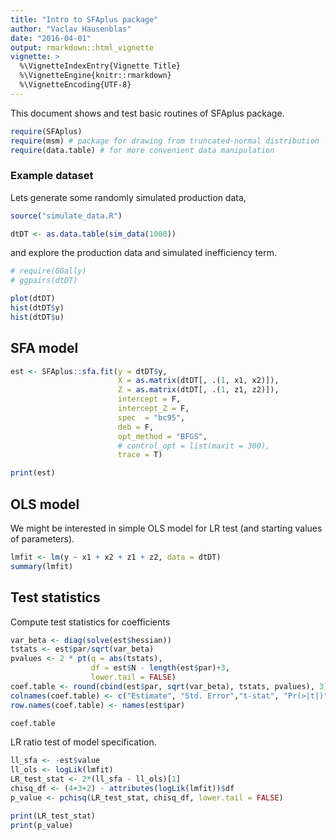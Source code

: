 ```yaml
---
title: "Intro to SFAplus package"
author: "Vaclav Hausenblas"
date: "2016-04-01"
output: rmarkdown::html_vignette
vignette: >
  %\VignetteIndexEntry{Vignette Title}
  %\VignetteEngine{knitr::rmarkdown}
  %\VignetteEncoding{UTF-8}
---
```


This document shows and test basic routines of SFAplus package.

```r
require(SFAplus)
require(msm) # package for drawing from truncated-normal distribution
require(data.table) # for more convenient data manipulation
```


### Example dataset

Lets generate some randomly simulated production data,

```r
source("simulate_data.R")

dtDT <- as.data.table(sim_data(1000))

```

and explore the production data and simulated inefficiency term.

```r
# require(GGally)
# ggpairs(dtDT)

plot(dtDT)
hist(dtDT$y)
hist(dtDT$u)

```

## SFA model

```r

est <- SFAplus::sfa.fit(y = dtDT$y,
                        X = as.matrix(dtDT[, .(1, x1, x2)]),
                        Z = as.matrix(dtDT[, .(1, z1, z2)]),
                        intercept = F,
                        intercept_Z = F,
                        spec  = "bc95",
                        deb = F,
                        opt_method = "BFGS",
                        # control_opt = list(maxit = 300),
                        trace = T)

print(est)
```


## OLS model

We might be interested in simple OLS model for LR test (and starting values of parameters).

```r

lmfit <- lm(y ~ x1 + x2 + z1 + z2, data = dtDT)
summary(lmfit)

```





<!-- # BOUNDS ------------------------------------------------------------------ -->
<!-- # set lower bounds, important for sigmas -->
<!-- lowerb <- c(-Inf, -Inf, -Inf, -Inf, -Inf, -Inf, -Inf, 0.0001, 0.0001) -->

<!-- # initpar = c(lmfit$coefficients[1:4], 0, lmfit$coefficients[5:6], 1, 1) -->
<!-- # OR -->
<!-- initpar = c(rep(0, 4+3), 1, 1) -->


<!-- # estimate by BFGS method with bounds -->
<!-- est <- optim(initpar, fn = ll, method = "BFGS", control = list(trace = F, REPORT = 1, maxit = 300), hessian = T, -->
<!--              nbeta = 4, ngamma = 3, -->
<!--              y = dtDT$y, -->
<!--              X = as.matrix(dtDT[, .(1, x1, x2, x1x2)]), -->
<!--              Z = as.matrix(dtDT[, .(1, z1, z2)])) -->
<!-- print(est) -->


## Test statistics 

Compute test statistics for coefficients
```r

var_beta <- diag(solve(est$hessian))
tstats <- est$par/sqrt(var_beta)
pvalues <- 2 * pt(q = abs(tstats), 
                  df = est$N - length(est$par)+3,
                  lower.tail = FALSE)
coef.table <- round(cbind(est$par, sqrt(var_beta), tstats, pvalues), 3)
colnames(coef.table) <- c("Estimate", "Std. Error","t-stat", "Pr(>|t|)")
row.names(coef.table) <- names(est$par)

coef.table
```

LR ratio test of model specification.
```r
ll_sfa <- -est$value
ll_ols <- logLik(lmfit)
LR_test_stat <- 2*(ll_sfa - ll_ols)[1]
chisq_df <- (4+3+2) - attributes(logLik(lmfit))$df
p_value <- pchisq(LR_test_stat, chisq_df, lower.tail = FALSE)

print(LR_test_stat)
print(p_value)
```


